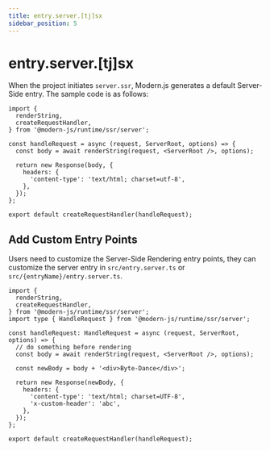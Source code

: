 ```yaml
---
title: entry.server.[tj]sx
sidebar_position: 5
---
```


# entry.server.[tj]sx

When the project initiates `server.ssr`, Modern.js generates a default Server-Side entry. The sample code is as follows:

```tsx title="entry.server.tsx"
import {
  renderString,
  createRequestHandler,
} from '@modern-js/runtime/ssr/server';

const handleRequest = async (request, ServerRoot, options) => {
  const body = await renderString(request, <ServerRoot />, options);

  return new Response(body, {
    headers: {
      'content-type': 'text/html; charset=utf-8',
    },
  });
};

export default createRequestHandler(handleRequest);
```

## Add Custom Entry Points

Users need to customize the Server-Side Rendering entry points, they can customize the server entry in `src/entry.server.ts` or `src/{entryName}/entry.server.ts`.

```tsx title="src/entry.server.tsx"
import {
  renderString,
  createRequestHandler,
} from '@modern-js/runtime/ssr/server';
import type { HandleRequest } from '@modern-js/runtime/ssr/server';

const handleRequest: HandleRequest = async (request, ServerRoot, options) => {
  // do something before rendering
  const body = await renderString(request, <ServerRoot />, options);

  const newBody = body + '<div>Byte-Dance</div>';

  return new Response(newBody, {
    headers: {
      'content-type': 'text/html; charset=UTF-8',
      'x-custom-header': 'abc',
    },
  });
};

export default createRequestHandler(handleRequest);
```
